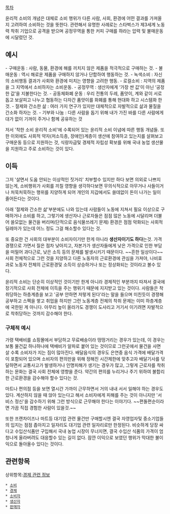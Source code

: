 [[목차]]


윤리적 소비의 개념은 대체로 소비 행위가 다른 사람, 사회, 환경에 어떤 결과를 가져올지 고려하여 소비하는 것을 뜻한다. 관련해서 유명한 사례로는 스타벅스가 제3세계 노동력 착취 기업으로 공격을 받으며 공정무역을 통한 커피 구매를 하라는 압력 및 불매운동에 시달렸던 것.  


== 예시 ==

- 구매운동 : 사람, 동물, 환경에 해를 끼치지 않은 제품을 적극적으로 구매하는 것.
- 불매운동 : 역시 해로운 제품을 구매하지 않거나 단합하여 행동하는 것.
- 녹색소비 : 자신의 소비행동 결과가 사회와 환경에 미치는 영향을 고려한 행동.
- 로컬소비 : 지역의 제품을 그 지역에서 소비하자는 소비운동.
- 공정무역 : 생산자에게 ‘가장 싼 값’이 아닌 ‘공정한 값’을 지불한다는 것.
- 공동체화폐 운동 : 우리 전통의 두레, 품앗이, 계와 같이 서로 돕고 보살피고 나누고 협동하는 다자간 품앗이를 화폐를 통해 현대화 하고 시스템화 한 것.
- 절제와 간소한 삶 : 여러 가지 연구가 있지만 대체적으로 자발적으로 삶과 물질을 간소화 하자는 것.
- 기부와 나눔 : 다른 사람을 돕기 위해 내가 가진 바를 다른 사람에게 대가 없이 기꺼이 주거나 함께 공유하는 것

저서 '착한 소비 윤리적 소비'에 수록되어 있는 윤리적 소비 이념에 따른 행동 개념들. 또한 이외에도 사회적 약자(저소득층, 장애인)계층이 생산에 참여하고 있는지를 살펴보고 구매운동 등으로 지원하는 것, 식량자급및 경제적 자립성 확보를 위해 국내 농업 생산물을 지원하고 주로 소비하는 것이 있다.  


== 이득 ==

그저 '살면서 도움 안되는 이상적인 짓거리' 치부할수 있지만 하다 보면 의외로 나쁘지 않는게, 소비행위가 사회를 끼칠 영향을 생각하다보면 무의식적으로 아무거나 사들이거나 처묵처묵하는 행위를 지양하게 되어 개인의 지갑에서도 쓸데없이 돈이 나가는 일이 줄어든다는 것이다. 

아래 '절제와 간소한 삶'부분에도 나와 있는데 사람들이 노동에 지쳐서 필요 이상으로 구매하거나 소비를 하고, 그렇기에 생산자나 근로자들은 점점 많은 노동에 시달리며 더불어 쓸모없는 물건을 버리며(단적으로 음식물쓰레기 문제) 환경은 점점 악화되는 사회적 딜레마가 있는데 어느 정도 그걸 해소할수 있다는 것.

또 중요한 건 사회의 대부분이 소비자이기만 한게 아니라 '''생산자이기도 하다'''는것. 가격경쟁으로 가면서 질은 점차 낮아지고, 자본가가 생산자들에게 낮은 가격으로 인한 부담을 떠밀어 과다근로, 낮은 소득 등의 문제를 발생시키기 때문이다. ~~흔한 일상이다~~ 사회 전체적으로 그런 것을 지양하고 다른 노동자의 근로환경에 관심을 가져야, 나비효과로 노동자 전체의 근로환경및 소득이 상승하거나 또는 정상화되는 것이라고 볼수 있다.

윤리적 소비는 단순히 이상적인 것이기만 한게 아니라 경제적인 부분까지 따져서 결국에 장기적으로 사회 전체에 이득을 주는 행위기 때문에 지지받고 있는 것이다. 사람들은 착취당하는 하층계층을 보고 '공부 안하면 저렇게 된다'라는 말을 들으며 미친듯이 경쟁해 공부하고 스펙을 쌓고 취업을 하지만 그런 노동계층 전체의 착취 문제는 이미 하층계층에 국한된 게 아니다. 아무리 높이 올라가도 경쟁이 도사리고 거기서 이기려면 자발적으로 착취당하는 것까지 감수해야 한다. 

=== 구체적 예시 ===
가령 택배비를 쇼핑몰에서 부담하고 무료배송이라 떵떵거리는 경우가 있는데, 이 경우는 보통 물건값 하나하나에 택배비가 알파로 붙어 있는 것이므로 그런곳에서 물건을 사면 살 수록 소비자가 지는 짐이 많아진다. 배달음식의 경우도 은연중 음식 가격에 배달가격이 포함되어 있으며 소비자의 편의만을 위해 정해진 시간제한에 맞추고자 배달기사를 닦달하면서 교통사고가 발생하거나 인명피해가 생기는 경우가 많고, 그렇게 근로자를 착취하는 문화는 결국 사회 전체에 영향을 준다. 약간의 편의를 누리거나 주기 위하여 불합리한 근로환경을 감수해야 할수 있다는 것. 

마트나 편의점 등을 보면 열시간 가까이 근무하면서 거의 내내 서서 일해야 하는 경우도 있다. 계산하지 않을 때 앉아 있는다고 해서 소비자에게 피해를 주는 것이 아니지만 '서비스 정신'을 감수하기 위해 그런 방식으로 근무해야 한다는 이야기다. ~~편돌편순이라면 가끔 직접 경험한 사람이 있을것.~~

또한 프랜차이즈나 마트등 대기업 관련 물건만 구매할시엔 결국 자영업자및 중소기업들의 입지는 점점 좁아지고 일자리도 대기업 관련 일자리로만 한정된다. 비슷하게 당장 싸다고 수입산식품만 구입해서 국내 농업 시장이 무너지면, 결국 수입산 식품의 가격이 엄청나게 올라버려도 대응할수 있는 길이 없다. 잠깐 이익으로 보였던 행위가 막대한 불이익으로 돌아올수 있다는 것이다.

== 관련항목 ==

상위항목:[[경제 관련 정보]]

 * [[소비]]
 * [[경제]]
 * [[소비자]]
 * [[생산자]]
 * [[판매자]]
